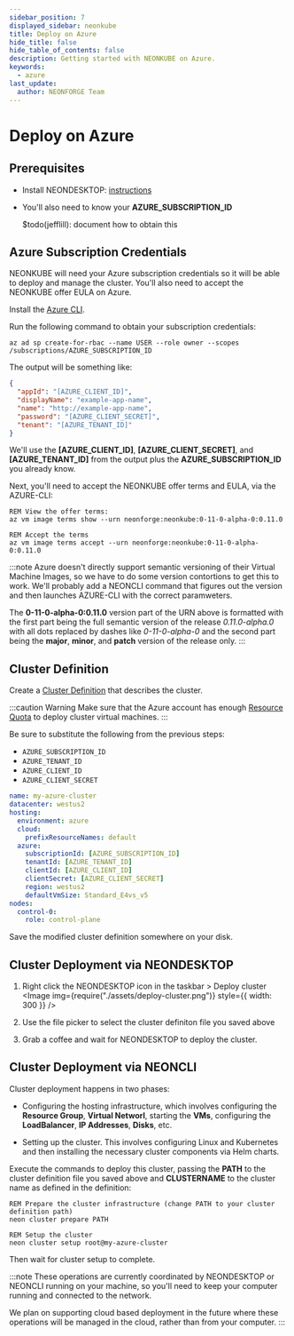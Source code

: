 ```yaml
---
sidebar_position: 7
displayed_sidebar: neonkube
title: Deploy on Azure
hide_title: false
hide_table_of_contents: false
description: Getting started with NEONKUBE on Azure.
keywords:
  - azure
last_update:
  author: NEONFORGE Team
---
```



# Deploy on Azure

## Prerequisites

- Install NEONDESKTOP: [instructions](./neon-desktop)
- You'll also need to know your **AZURE_SUBSCRIPTION_ID**
  
  $todo(jefflill): document how to obtain this

## Azure Subscription Credentials

NEONKUBE will need your Azure subscription credentials so it will be able to
deploy and manage the cluster.  You'll also need to accept the NEONKUBE offer
EULA on Azure.

Install the
[Azure CLI](https://api-docs.neonforge.com/neonkube/api/Neon.Kube.ClusterDef.ClusterDefinition.html).

Run the following command to obtain your subscription credentials:

```plain
az ad sp create-for-rbac --name USER --role owner --scopes /subscriptions/AZURE_SUBSCRIPTION_ID
```

The output will be something like:

```json
{
  "appId": "[AZURE_CLIENT_ID]",
  "displayName": "example-app-name",
  "name": "http://example-app-name",
  "password": "[AZURE_CLIENT_SECRET]",
  "tenant": "[AZURE_TENANT_ID]"
}
```

We'll use the **[AZURE_CLIENT_ID]**, **[AZURE_CLIENT_SECRET]**, and **[AZURE_TENANT_ID]** from
the output plus the **AZURE_SUBSCRIPTION_ID** you already know.

Next, you'll need to accept the NEONKUBE offer terms and EULA, via the AZURE-CLI:

```plain
REM View the offer terms:
az vm image terms show --urn neonforge:neonkube:0-11-0-alpha-0:0.11.0

REM Accept the terms
az vm image terms accept --urn neonforge:neonkube:0-11-0-alpha-0:0.11.0
```

:::note
Azure doesn't directly support semantic versioning of their Virtual Machine Images,
so we have to do some version contortions to get this to work.  We'll probably add
a NEONCLI command that figures out the version and then launches AZURE-CLI with the
correct paramweters.

The **0-11-0-alpha-0:0.11.0** version part of the URN above is formatted with the
first part being the full semantic version of the release *0.11.0-alpha.0* with
all dots replaced by dashes like *0-11-0-alpha-0* and the second part being 
the **major**, **minor**, and **patch** version of the release only.
:::

## Cluster Definition

Create a
[Cluster Definition](https://api-docs.neonforge.com/neonkube/api/Neon.Kube.ClusterDef.ClusterDefinition.html)
that describes the cluster.

:::caution Warning
Make sure that the Azure account has enough
[Resource Quota](https://learn.microsoft.com/en-us/azure/azure-resource-manager/management/azure-subscription-service-limits)
to deploy cluster virtual machines.
:::

Be sure to substitute the following from the previous steps:

- `AZURE_SUBSCRIPTION_ID`
- `AZURE_TENANT_ID`
- `AZURE_CLIENT_ID`
- `AZURE_CLIENT_SECRET`

```yaml
name: my-azure-cluster
datacenter: westus2
hosting:
  environment: azure
  cloud:
    prefixResourceNames: default
  azure:
    subscriptionId: [AZURE_SUBSCRIPTION_ID]
    tenantId: [AZURE_TENANT_ID]
    clientId: [AZURE_CLIENT_ID]
    clientSecret: [AZURE_CLIENT_SECRET]
    region: westus2
    defaultVmSize: Standard_E4vs_v5
nodes:
  control-0:
    role: control-plane
```

Save the modified cluster definition somewhere on your disk.

## Cluster Deployment via NEONDESKTOP

1. Right click the NEONDESKTOP icon in the taskbar > Deploy cluster
   <Image img={require("./assets/deploy-cluster.png")} style={{ width: 300 }} />

2. Use the file picker to select the cluster definiton file you saved above

3. Grab a coffee and wait for NEONDESKTOP to deploy the cluster.

## Cluster Deployment via NEONCLI

Cluster deployment happens in two phases:

- Configuring the hosting infrastructure, which involves configuring the 
  **Resource Group**, **Virtual Networl**, starting the **VMs**, configuring 
  the **LoadBalancer**, **IP Addresses**, **Disks**, etc.

- Setting up the cluster.  This involves configuring Linux and Kubernetes
  and then installing the necessary cluster components via Helm charts.

Execute the commands to deploy this cluster, passing the **PATH** to the
cluster definition file you saved above and **CLUSTERNAME** to the cluster
name as defined in the definition:

```plain
REM Prepare the cluster infrastructure (change PATH to your cluster definition path)
neon cluster prepare PATH

REM Setup the cluster
neon cluster setup root@my-azure-cluster
```

Then wait for cluster setup to complete.

:::note
These operations are currently coordinated by NEONDESKTOP or NEONCLI 
running on your machine, so you'll need to keep your computer running
and connected to the network.

We plan on supporting cloud based deployment in the future where these
operations will be managed in the cloud, rather than from your computer.
:::
